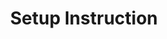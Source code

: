 ---
title: "Setup Instruction"
description: "Setup and configuration guide for DMA Board"
icon: 'star'
---